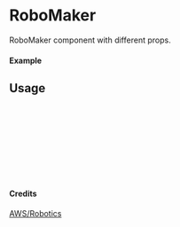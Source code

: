 
<Meta of={RoboMaker} title="AWS/Robotics/RoboMaker" />

# RoboMaker

RoboMaker component with different props.

#### Example

<Canvas of={RoboMaker.Primary} />

## Usage

```ts
import { RoboMaker } from "yadl-ui";

const Example = () => {
  return (
      <RoboMaker />
  );
};

export default Example;
```

#### Credits
[AWS/Robotics](https://aws-icons.com/)
